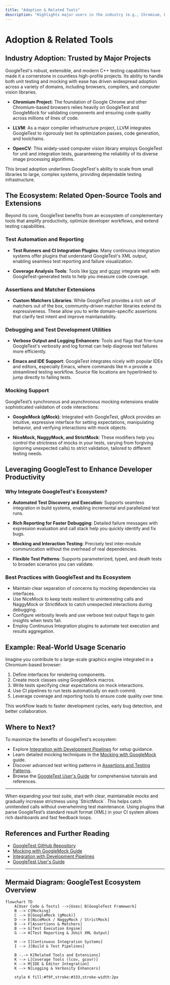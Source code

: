 ```yaml
---
title: "Adoption & Related Tools"
description: "Highlights major users in the industry (e.g., Chromium, LLVM, OpenCV), introduces related open-source tools/extensions, and describes how GoogleTest's ecosystem can enhance productivity, debugging, and automation for C++ developers."
---
```


# Adoption & Related Tools

## Industry Adoption: Trusted by Major Projects

GoogleTest's robust, extensible, and modern C++ testing capabilities have made it a cornerstone in countless high-profile projects. Its ability to handle both unit testing and mocking with ease has driven widespread adoption across a variety of domains, including browsers, compilers, and computer vision libraries.

- **Chromium Project**: The foundation of Google Chrome and other Chromium-based browsers relies heavily on GoogleTest and GoogleMock for validating components and ensuring code quality across millions of lines of code.

- **LLVM**: As a major compiler infrastructure project, LLVM integrates GoogleTest to rigorously test its optimization passes, code generation, and toolchains.

- **OpenCV**: This widely-used computer vision library employs GoogleTest for unit and integration tests, guaranteeing the reliability of its diverse image processing algorithms.

This broad adoption underlines GoogleTest's ability to scale from small libraries to large, complex systems, providing dependable testing infrastructure.

## The Ecosystem: Related Open-Source Tools and Extensions

Beyond its core, GoogleTest benefits from an ecosystem of complementary tools that amplify productivity, optimize developer workflows, and extend testing capabilities.

### Test Automation and Reporting

- **Test Runners and CI Integration Plugins**: Many continuous integration systems offer plugins that understand GoogleTest's XML output, enabling seamless test reporting and failure visualization.

- **Coverage Analysis Tools**: Tools like [lcov](http://ltp.sourceforge.net/coverage/lcov.php) and [gcovr](https://gcovr.com/) integrate well with GoogleTest-generated tests to help you measure code coverage.

### Assertions and Matcher Extensions

- **Custom Matchers Libraries**: While GoogleTest provides a rich set of matchers out of the box, community-driven matcher libraries extend its expressiveness. These allow you to write domain-specific assertions that clarify test intent and improve maintainability.

### Debugging and Test Development Utilities

- **Verbose Output and Logging Enhancers**: Tools and flags that fine-tune GoogleTest's verbosity and log format can help diagnose test failures more efficiently.

- **Emacs and IDE Support**: GoogleTest integrates nicely with popular IDEs and editors, especially Emacs, where commands like `M-m` provide a streamlined testing workflow. Source file locations are hyperlinked to jump directly to failing tests.

### Mocking Support

GoogleTest’s synchronous and asynchronous mocking extensions enable sophisticated validation of code interactions:

- **GoogleMock (gMock)**: Integrated with GoogleTest, gMock provides an intuitive, expressive interface for setting expectations, manipulating behavior, and verifying interactions with mock objects.

- **NiceMock, NaggyMock, and StrictMock**: These modifiers help you control the strictness of mocks in your tests, varying from forgiving (ignoring unexpected calls) to strict validation, tailored to different testing needs.

## Leveraging GoogleTest to Enhance Developer Productivity

### Why Integrate GoogleTest's Ecosystem?

- **Automated Test Discovery and Execution**: Supports seamless integration in build systems, enabling incremental and parallelized test runs.

- **Rich Reporting for Faster Debugging**: Detailed failure messages with expression evaluation and call stack help you quickly identify and fix bugs.

- **Mocking and Interaction Testing**: Precisely test inter-module communication without the overhead of real dependencies.

- **Flexible Test Patterns**: Supports parameterized, typed, and death tests to broaden scenarios you can validate.

### Best Practices with GoogleTest and Its Ecosystem

- Maintain clear separation of concerns by mocking dependencies via interfaces.
- Use NiceMock to keep tests resilient to uninteresting calls and NaggyMock or StrictMock to catch unexpected interactions during debugging.
- Configure verbosity levels and use verbose test output flags to gain insights when tests fail.
- Employ Continuous Integration plugins to automate test execution and results aggregation.

## Example: Real-World Usage Scenario

Imagine you contribute to a large-scale graphics engine integrated in a Chromium-based browser:

1. Define interfaces for rendering components.
2. Create mock classes using GoogleMock macros.
3. Write tests specifying clear expectations on mock interactions.
4. Use CI pipelines to run tests automatically on each commit.
5. Leverage coverage and reporting tools to ensure code quality over time.

This workflow leads to faster development cycles, early bug detection, and better collaboration.

## Where to Next?

To maximize the benefits of GoogleTest's ecosystem:

- Explore [Integration with Development Pipelines](/overview/integration-and-ecosystem/integration-overview) for setup guidance.
- Learn detailed mocking techniques in the [Mocking with GoogleMock](/guides/core-workflows/mocking-with-gmock) guide.
- Discover advanced test writing patterns in [Assertions and Testing Patterns](/guides/core-workflows/assertions-best-practices).
- Browse the [GoogleTest User's Guide](docs/index.md) for comprehensive tutorials and references.


---

<Callout title="Tip">
When expanding your test suite, start with clear, maintainable mocks and gradually increase strictness using `StrictMock`. This helps catch unintended calls without overwhelming test maintenance.
</Callout>

<Callout title="Note">
Using plugins that parse GoogleTest’s standard result format (XML) in your CI system allows rich dashboards and fast feedback loops.
</Callout>


## References and Further Reading

- [GoogleTest GitHub Repository](https://github.com/google/googletest)
- [Mocking with GoogleMock Guide](/guides/core-workflows/mocking-with-gmock)
- [Integration with Development Pipelines](/overview/integration-and-ecosystem/integration-overview)
- [GoogleTest User's Guide](docs/index.md)


-----

## Mermaid Diagram: GoogleTest Ecosystem Overview

```mermaid
flowchart TD
    A[User Code & Tests] -->|Uses| B[GoogleTest Framework]
    B --> C{Mocking}
    C --> D[GoogleMock (gMock)]
    D --> E[NiceMock / NaggyMock / StrictMock]
    B --> F[Assertions & Matchers]
    B --> G[Test Execution Engine]
    G --> H[Test Reporting & JUnit XML Output]

    H --> I[Continuous Integration Systems]
    I --> J[Build & Test Pipelines]

    B -.-> K[Related Tools and Extensions]
    K --> L[Coverage Tools (lcov, gcovr)]
    K --> M[IDE & Editor Integration]
    K --> N[Logging & Verbosity Enhancers]

    style K fill:#f9f,stroke:#333,stroke-width:2px
```
